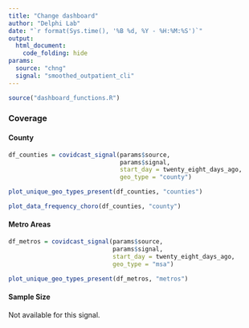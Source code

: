 ```yaml
---
title: "Change dashboard"
author: "Delphi Lab"
date: "`r format(Sys.time(), '%B %d, %Y - %H:%M:%S')`"
output:
  html_document:
    code_folding: hide
params:
  source: "chng"
  signal: "smoothed_outpatient_cli"
---
```

  
```r
source("dashboard_functions.R")
```

### Coverage {.tabset}

#### County
```r
df_counties = covidcast_signal(params$source,
                               params$signal,
                               start_day = twenty_eight_days_ago,
                               geo_type = "county")
```

```r
plot_unique_geo_types_present(df_counties, "counties")
```

```r
plot_data_frequency_choro(df_counties, "county")
```

#### Metro Areas

```r
df_metros = covidcast_signal(params$source,
                             params$signal,
                             start_day = twenty_eight_days_ago,
                             geo_type = "msa")
```

```r
plot_unique_geo_types_present(df_metros, "metros")
```

#### Sample Size

Not available for this signal.


